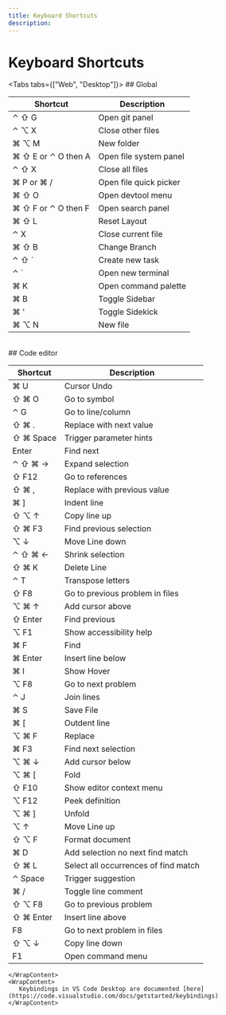 ```yaml
---
title: Keyboard Shortcuts
description:
---
```



# Keyboard Shortcuts

<Tabs tabs={["Web", "Desktop"]}>
    <WrapContent>
      ## Global

| Shortcut      | Description |
| ----------- | ----------- |
⌃ ⇧ G     |   Open git panel
⌃ ⌥ X       |   Close other files
⌘ ⌥ M       |   New folder
⌘ ⇧ E or ⌃ O then A     |   Open file system panel
⌃ ⇧ X       |   Close all files
⌘ P or ⌘ /      |   Open file quick picker
⌘ ⇧ O       |   Open devtool menu
⌘ ⇧ F or ⌃ O then F     |   Open search panel
⌘ ⇧ L       |   Reset Layout
⌃ X     |   Close current file
⌘ ⇧ B       |   Change Branch
⌃ ⇧ `       |   Create new task
⌃ `     |   Open new terminal
⌘ K     |   Open command palette
⌘ B     |   Toggle Sidebar
⌘ '     |   Toggle Sidekick
⌘ ⌥ N       |   New file

<br/>
## Code editor

| Shortcut      | Description |
| ----------- | ----------- |
⌘ U     |       Cursor Undo
⇧ ⌘ O       |       Go to symbol
⌃ G     |       Go to line/column
⇧ ⌘ .       |       Replace with next value
⇧ ⌘ Space       |       Trigger parameter hints
Enter       |       Find next 
⌃ ⇧ ⌘ →     |       Expand selection
⇧ F12       |       Go to references
⇧ ⌘ ,       |       Replace with previous value
⌘ ]     |       Indent line
⇧ ⌥ ↑       |       Copy line up
⇧ ⌘ F3      |       Find previous selection
⌥ ↓     |       Move Line down
⌃ ⇧ ⌘ ←     |       Shrink selection
⇧ ⌘ K       |       Delete Line
⌃ T     |       Transpose letters
⇧ F8        |       Go to previous problem in files
⌥ ⌘ ↑       |       Add cursor above
⇧ Enter     |       Find previous
⌥ F1        |       Show accessibility help
⌘ F     |       Find
⌘ Enter     |       Insert line below
⌘ I     |       Show Hover
⌥ F8        |       Go to next problem
⌃ J     |       Join lines
⌘ S     |       Save File
⌘ [     |       Outdent line
⌥ ⌘ F       |       Replace
⌘ F3        |       Find next selection
⌥ ⌘ ↓       |       Add cursor below
⌥ ⌘ [       |       Fold
⇧ F10       |       Show editor context menu
⌥ F12       |       Peek definition
⌥ ⌘ ]       |       Unfold
⌥ ↑     |       Move Line up
⇧ ⌥ F       |       Format document
⌘ D     |       Add selection no next find match
⇧ ⌘ L       |       Select all occurrences of find match
⌃ Space     |       Trigger suggestion
⌘ /     |       Toggle line comment
⇧ ⌥ F8      |       Go to previous problem
⇧ ⌘ Enter       |       Insert line above
F8      |       Go to next problem in files
⇧ ⌥ ↓       |       Copy line down
F1      |       Open command menu
    </WrapContent>
    <WrapContent>
       Keybindings in VS Code Desktop are documented [here](https://code.visualstudio.com/docs/getstarted/keybindings)
    </WrapContent>
</Tabs>
